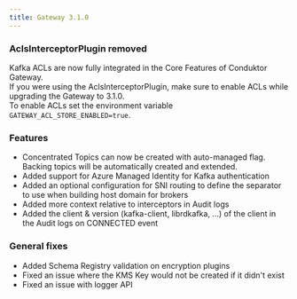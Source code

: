 ```yaml
---
title: Gateway 3.1.0
---
```


### AclsInterceptorPlugin removed

Kafka ACLs are now fully integrated in the Core Features of Conduktor Gateway.  
If you were using the AclsInterceptorPlugin, make sure to enable ACLs while upgrading the Gateway to 3.1.0.  
To enable ACLs set the environment variable `GATEWAY_ACL_STORE_ENABLED=true`.

### Features

- Concentrated Topics can now be created with auto-managed flag. Backing topics will be automatically created and extended.
- Added support for Azure Managed Identity for Kafka authentication
- Added an optional configuration for SNI routing to define the separator to use when building host domain for brokers
- Added more context relative to interceptors in Audit logs
- Added the client & version (kafka-client, librdkafka, ...) of the client in the Audit logs on CONNECTED event

### General fixes

- Added Schema Registry validation on encryption plugins
- Fixed an issue where the KMS Key would not be created if it didn't exist
- Fixed an issue with logger API
